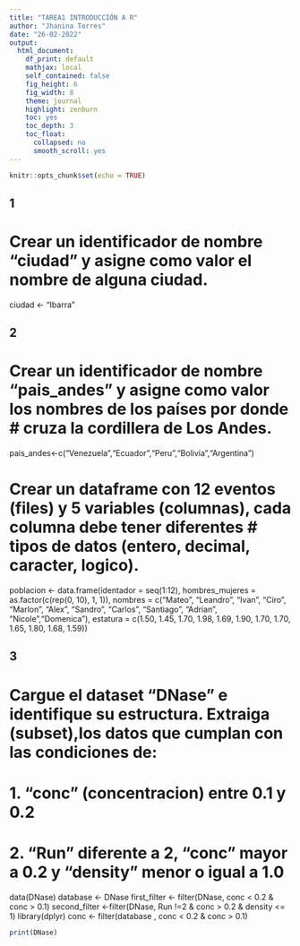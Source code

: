 ---
title: "TAREA1 INTRODUCCIÓN A R"
author: "Jhanina Torres"
date: "26-02-2022"
output:
  html_document:
    df_print: default
    mathjax: local
    self_contained: false
    fig_height: 6
    fig_width: 8
    theme: journal
    highlight: zenburn
    toc: yes
    toc_depth: 3
    toc_float:
      collapsed: no
      smooth_scroll: yes
---
```{r setup, include=FALSE}
knitr::opts_chunk$set(echo = TRUE)
```

## 1 
# Crear un identificador de nombre "ciudad" y asigne como valor el nombre de alguna ciudad.

ciudad <- "Ibarra"


## 2
# Crear un identificador de nombre "pais_andes" y asigne como valor los nombres de los países por donde # cruza la cordillera de Los Andes.

pais_andes<-c("Venezuela","Ecuador","Peru","Bolivia","Argentina")

# Crear un dataframe con 12 eventos (files) y 5 variables (columnas), cada columna debe tener diferentes # tipos de datos (entero, decimal, caracter, logico).

poblacion <- data.frame(identador = seq(1:12),
                        hombres_mujeres = as.factor(c(rep(0, 10), 1, 1)),
                        nombres = c("Mateo", "Leandro", "Ivan", "Ciro", "Marlon", "Alex", "Sandro", 
                                    "Carlos", "Santiago", "Adrian", "Nicole","Domenica"),
                        estatura = c(1.50, 1.45, 1.70, 1.98, 1.69, 1.90, 1.70, 1.70, 1.65, 1.80, 1.68, 
                                     1.59))
                             


## 3
# Cargue el dataset "DNase" e identifique su estructura. Extraiga (subset),los datos que cumplan con las condiciones de: 
#   1. "conc" (concentracion) entre 0.1 y 0.2
#   2. "Run" diferente a 2, "conc" mayor a 0.2 y "density" menor o igual a 1.0


data(DNase)
database <- DNase
first_filter <- filter(DNase, conc < 0.2 & conc > 0.1)
second_filter <-filter(DNase, Run !=2 & conc > 0.2 & density <= 1)
library(dplyr)
conc <- filter(database , conc < 0.2 & conc > 0.1)

 
```{r DNase}
print(DNase)
```                       
                        


